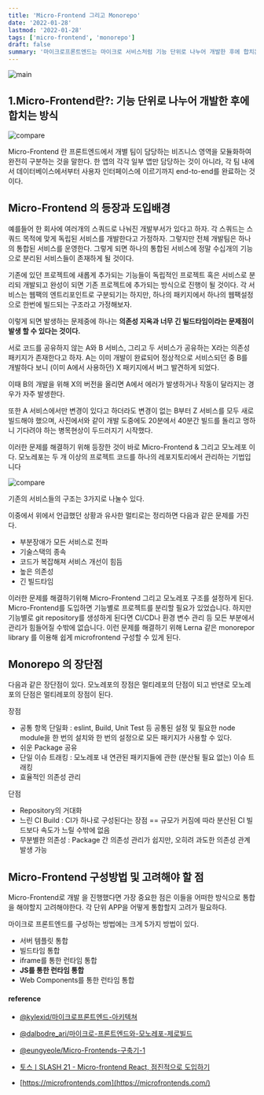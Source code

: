 ```yaml
---
title: 'Micro-Frontend 그리고 Monorepo'
date: '2022-01-28'
lastmod: '2022-01-28'
tags: ['micro-frontend', 'monorepo']
draft: false
summary: '마이크로프론트엔드는 마이크로 서비스처럼 기능 단위로 나누어 개발한 후에 합치는 방식입니다. 이 포스팅을 통해 마이크로프론트엔드에 대해 이해하고 공부하는 시간이 되었으면 좋겠습니다.'
---
```


![main](/static/microfrontend/cover.jpg)

## 1.Micro-Frontend란?: 기능 단위로 나누어 개발한 후에 합치는 방식

![compare](/static/microfrontend/microfrontend.png)

Micro-Frontend 란 프론트엔드에서 개별 팀이 담당하는 비즈니스 영역을 모듈화하여 완전히 구분하는 것을 말한다. 한 앱의 각각 일부 앱만 담당하는 것이 아니라, 각 팀 내에서 데이터베이스에서부터 사용자 인터페이스에 이르기까지 end-to-end를 완료하는 것이다.

## Micro-Frontend 의 등장과 도입배경

예를들어 한 회사에 여러개의 스쿼드로 나눠진 개발부서가 있다고 하자. 각 스쿼드는 스쿼드 목적에 맞게 독립된 서비스를 개발한다고 가정하자. 그렇지만 전체 개발팀은 하나의 통합된 서비스를 운영한다. 그렇게 되면 하나의 통합된 서비스에 정말 수십개의 기능으로 분리된 서비스들이 존재하게 될 것이다.

기존에 있던 프로젝트에 새롭게 추가되는 기능들이 독립적인 프로젝트 혹은 서비스로 분리되 개발되고 완성이 되면 기존 프로젝트에 추가되는 방식으로 진행이 될 것이다. 각 서비스는 웹팩의 엔트리포인트로 구분되기는 하지만, 하나의 패키지에서 하나의 웹팩설정으로 한번에 빌드되는 구조라고 가정해보자.

이렇게 되면 발생하는 문제중에 하나는 **의존성 지옥과 너무 긴 빌드타임이라는 문제점이 발생 할 수 있다는 것이다.**

서로 코드를 공유하지 않는 A와 B 서비스, 그리고 두 서비스가 공유하는 X라는 의존성 패키지가 존재한다고 하자. A는 이미 개발이 완료되어 정상적으로 서비스되던 중 B를 개발하다 보니 (이미 A에서 사용하던) X 패키지에서 버그 발견하게 되었다.

이때 B의 개발을 위해 X의 버전을 올리면 A에서 에러가 발생하거나 작동이 달라지는 경우가 자주 발생한다.

또한 A 서비스에서만 변경이 있다고 하더라도 변경이 없는 B부터 Z 서비스를 모두 새로 빌드해야 했으며, 사진에서와 같이 개발 도중에도 20분에서 40분간 빌드를 돌리고 멍하니 기다려야 하는 병목현상이 두드러지기 시작했다.

이러한 문제를 해결하기 위해 등장한 것이 바로 Micro-Frontend & 그리고 모노레포 이다. 모노레포는 두 개 이상의 프로젝트 코드를 하나의 레포지토리에서 관리하는 기법입니다

![compare](/static/microfrontend/structure.png)

기존의 서비스들의 구조는 3가지로 나눌수 있다.

이중에서 위에서 언급했던 상황과 유사한 멀티로는 정리하면 다음과 같은 문제를 가진다.

- 부분장애가 모든 서비스로 전파
- 기술스택의 종속
- 코드가 복잡해져 서비스 개선이 힘듬
- 높은 의존성
- 긴 빌드타임

이러한 문제를 해결하기위해 Micro-Frontend 그리고 모노레포 구조를 설정하게 된다. Micro-Frontend를 도입하면 기능별로 프로젝트를 분리할 필요가 있었습니다. 하지만 기능별로 git repository를 생성하게 된다면 CI/CD나 환경 변수 관리 등 모든 부분에서 관리가 힘들어질 수밖에 없습니다. 이런 문제를 해결하기 위해 Lerna 같은 monorepor library 를 이용해 쉽게 microfrontend 구성할 수 있게 된다.

## Monorepo 의 장단점

다음과 같은 장단점이 있다. 모노레포의 장점은 멀티레포의 단점이 되고 반댄로 모노레포의 단점은 멀티레포의 장점이 된다.

장점

- 공통 항목 단일화 : eslint, Build, Unit Test 등 공통된 설정 및 필요한 node module을 한 번의 설치와 한 번의 설정으로 모든 패키지가 사용할 수 있다.
- 쉬운 Package 공유
- 단일 이슈 트래킹 : 모노레포 내 연관된 패키지들에 관한 (분산될 필요 없는) 이슈 트래킹
- 효율적인 의존성 관리

단점

- Repository의 거대화
- 느린 CI Build : CI가 하나로 구성된다는 장점 == 규모가 커짐에 따라 분산된 CI 빌드보다 속도가 느릴 수밖에 없음
- 무분별한 의존성 : Package 간 의존성 관리가 쉽지만, 오히려 과도한 의존성 관계 발생 가능

## Micro-Frontend 구성방법 및 고려해야 할 점

Micro-Frontend로 개발 을 진행했다면 가장 중요한 점은 이들을 어떠한 방식으로 통합을 해야할지 고려해야한다. 각 단위 APP을 어떻게 통합할지 고려가 필요하다.

마이크로 프론트엔드를 구성하는 방법에는 크게 5가지 방법이 있다.

- 서버 템플릿 통합
- 빌드타임 통합
- iframe를 통한 런타임 통합
- **JS를 통한 런타임 통합**
- Web Components를 통한 런타임 통합

#### reference

- [@kylexid/마이크로프론트엔드-아키텍쳐](https://velog.io/@kylexid/%EB%A7%88%EC%9D%B4%ED%81%AC%EB%A1%9C%ED%94%84%EB%A1%A0%ED%8A%B8%EC%97%94%EB%93%9C-%EC%95%84%ED%82%A4%ED%85%8D%EC%B3%90)

- [@dalbodre_ari/마이크로-프론트엔드와-모노레포-제로빌드](https://velog.io/@dalbodre_ari/%EB%A7%88%EC%9D%B4%ED%81%AC%EB%A1%9C-%ED%94%84%EB%A1%A0%ED%8A%B8%EC%97%94%EB%93%9C%EC%99%80-%EB%AA%A8%EB%85%B8%EB%A0%88%ED%8F%AC-%EC%A0%9C%EB%A1%9C%EB%B9%8C%EB%93%9C)

- [@eungyeole/Micro-Frontends-구축기-1](https://velog.io/@eungyeole/Micro-Frontends-%EA%B5%AC%EC%B6%95%EA%B8%B0-1)

- [토스ㅣSLASH 21 - Micro-frontend React, 점진적으로 도입하기](https://www.youtube.com/watch?v=DHPeeEvDbdo)

- [https://microfrontends.com](https://microfrontends.com/)
